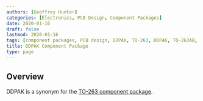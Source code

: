 ```yaml
---
authors: [Geoffrey Hunter]
categories: [Electronics, PCB Design, Component Packages]
date: 2020-01-16
draft: false
lastmod: 2020-01-16
tags: [component packages, PCB design, D2PAK, TO-263, DDPAK, TO-263AB, TO-279, SMD-220]
title: DDPAK Component Package
type: page
---
```


## Overview

DDPAK is a synonym for the [TO-263 component package](/pcb-design/component-packages/to-263-component-package/).
